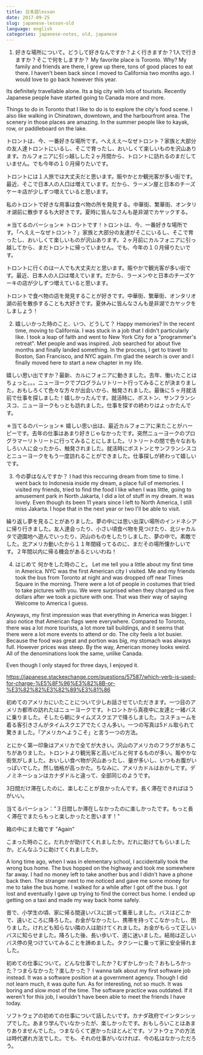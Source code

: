 ```yaml
---
title: 日本語lesson
date: 2017-09-25
slug: japanese-lesson-old
language: english
categories: japanese-notes, old, japanese
---
```

1) 好きな場所について。どうして好きなんですか？よく行きますか？1人で行きますか？そこで何をしますか？
My favorite place is Toronto. Why? My family and friends are there, I grew up there, tons of good places to eat there. I haven't been back since I moved to California two months ago. I would love to go back however this year. 

Its definitely travellable alone. Its a big city with lots of tourists. Recently Japanese people have started going to Canada more and more. 

Things to do in Toronto that I like to do is to explore the city's food scene. I also like walking in Chinatown, downtown, and the harbourfront area. The scenery in those places are amazing. In the summer people like to kayak, row, or paddleboard on the lake. 

トロントは、今、一番好きな場所です。へえええ〜なぜトロント？家族と大部分の友人達トロントにいるし、そこで育ったし、おいしくて楽しいものを沢山あります。カルフォニアに引っ越しした２ヶ月間から、トロントに訪れるのまだしていません。でも今年の１０月帰りたいです。

トロントには１人旅では大丈夫だと思います。賑やかとか観光客が多い街です。最近、そこで日本人の人口は増えています。だから、ラーメン屋と日本のチーズケーキ店が少しずつ増えていると思います。

私のトロントで好きな用事は食べ物の所を発見する。中華街、繁華街、オンタリオ湖前に散歩するも大好きです。夏時に皆んなさんも是非湖でカヤックする。

＊当てるのバーション＊
トロントです！トロントは、今、一番好きな場所です。「へええーなぜトロント？」家族と大部分の友達がそこにいるし、そこで育ったし、おいしくて楽しいものが沢山あります。２ヶ月前にカルフォニアに引っ越してから、まだトロントに帰っていません。でも、今年の１０月帰りたいです。

トロントに行くのは一人でも大丈夫だと思います。賑やかで観光客が多い街です。最近、日本人の人口は増えています。だから、ラーメンやと日本のチーズケーキの店が少しずつ増えていると思います。

トロントで食べ物の店を発見することが好きです。中華街、繁華街、オンタリオ湖の前を散歩することも大好きです。夏休みに皆んなさんも是非湖でカヤックをしましょう！

2) 嬉しいかった時のこと、いつ、どうして？
Happy memories? In the recent time, moving to California. I was stuck in a job that I didn't particularly like. I took a leap of faith and went to New York City for a "programmer's retreat". Met people and was inspired. Job searched for about five months and finally landed something. In the process, I get to travel to Boston, San Francisco, and NYC again. I'm glad the search is over and I finally moved here to start a new chapter in my life.

嬉しい思い出ですか？最新、カルにフォニアに動きました。去年、働いたことはちょっと。。。ニューヨークでプログラムリトリート行ってみることが決まりました。おもしろくて色々な方々が出会いから、触発されました。最後に５ヶ月就活前で仕事を探しました！嬉しかったんです。就活時に、ボストン、サンフランシスコ、ニューヨークもっとも訪れました。仕事を探すの終わりはよっかたんです。

＊当てるのバーション＊
嬉しい思い出は、最近カルフォニアに来たことがハーピーです。去年の仕事はあまり好きじゃなかったです。突然ニューヨークのプログラマーリトリートに行ってみることにしました。リトリートの間で色々なおもしろい人に会ったから、触発されました。就活時にボストンとサンフランシスコとニューヨークをもう一度訪れることができました。仕事探しが終わって嬉しいです。

3) 今の夢はなんですか？
I had this reccuring dream from time to time. I went back to Indonesia inside my dream, a place full of memories. I visited my friends, tried to find the food I like when I was little, going to amusement park in North Jakarta, I did a lot of stuff in my dream. It was lovely. Even though its been 11 years since I left to North America, I still miss Jakarta. I hope that in the next year or two I'll be able to visit.  

繰り返し夢を見ることがありました。夢の中には思い出深い場所のインドネシアに帰り行きました。友人達会ったり、小さい頃食べ物を見つけたり、北ジャカルタで遊園地へ遊んでいったり、沢山のものをしたりしました、夢の中で。素敵でした。北アメリカ動いたから１１年間経ってるのに、まだその場所懐かしいです。２年間以内に帰る機会があるといいわね！

4) はじめて 何かをした時のこと。
Let me tell you a little about my first time in America. NYC was the first American city I visited. Me and my friends took the bus from Toronto at night and was dropped off near Times Square in the morning. There were a lot of people in costumes that tried to take pictures with you. We were surprised when they charged us five dollars after we took a picture with one. That was their way of saying Welcome to America I guess.

Anyways, my first impression was that everything in America was bigger. I also notice that American flags were everywhere. Compared to Toronto, there was a lot more tourists, a lot more tall buildings, and it seems that there were a lot more events to attend or do. The city feels a lot busier. Because the food was great and portion was big, my stomach was always full. However prices was steep. By the way, American money looks weird. All of the denominations look the same, unlike Canada. 

Even though I only stayed for three days, I enjoyed it.

https://japanese.stackexchange.com/questions/57587/which-verb-is-used-for-charge-%E5%8F%96%E3%82%8B-or-%E3%82%82%E3%82%89%E3%81%86

初めてのアメリカにいたことについて少しお話させていただきます。一つ目のアメリカ都市の訪れたはニューヨークです。トロントから真夜中に友達と一緒バスに乗りました。そしたら朝にタイムズスクエアで降ろしました。コスチュームを着る客引きさんがタイムスクエアでたくさん多い。一つの写真は5ドル取られて驚きました。「アメリカへようこそ」と言う一つの方法。

とにかく第一印象はアメリカで全てが大きい。沢山のアメリカのフラグがあちこちがありました。トロントより観光客と高いビルと何するものが多い。賑やかな街気がしました。おいしい食べ物が沢山あったし、量が多いし、いつもお腹がいっぱいでした。然し価格が高っかた。ちなみに、アメリカドルはおかしです。デノミネーションはカナダドルと違って、全部同じのようです。

3日間だけ滞在したのに、楽しむことが良かったんです。長く滞在できればほうがいい。

当てるバーション："３日間しか滞在しなかったのに楽しかったです。もっと長く滞在でまたらもっと楽しかったと思います！"

箱の中にまた箱です
"Again"

こまった時のこと。だれかが助けてくれましたか。だれに助けてもらいましたか。どんなふうに助けてくれましたか。

A long time ago, when I was in elementary school, I accidentally took the wrong bus home. The bus hopped on the highway and took me somewhere far away. I had no money left to take another bus and I didn't have a phone back then. The stranger next to me noticed and gave me some money for me to take the bus home. I walked for a while after I got off the bus. I got lost and eventually I gave up trying to find the correct bus home. I ended up getting on a taxi and made my way back home safely.

昔で、小学生の頃、家に帰る間違いバスに誤って乗車しました。バスはどこかで、遠いところに降ろした。お金がなかったし、携帯を持ってこなかったし、困りました。けれども知らない隣の人は助けてくれました。お金がもらって正しいバスに知らせました。降ろした後、長い歩いて、道に迷いました。結局は正しいバス停の見つけていてみることを諦めました。タクシーに乗って家に安全帰れました。


初めての仕事について。どんな仕事でしたか？むずかしかった？おもしろかった？つまらなかった？楽しかった？
I wanna talk about my first software job instead. It was a software position at a government agency. Though I did not learn much, it was quite fun. As for interesting, not so much. It was boring and slow most of the time. The software practice was outdated. If it weren't for this job, I wouldn't have been able to meet the friends I have today.

ソフトウェアの初めての仕事について話したいです。カナダ政府でインタンシップでした。あまり学んでいなかったが、楽しかったです。おもしろいことはあまりありませんでした。つまならくて遅かったほとんどです。ソフトウェアの方法は時代遅れ方法でした。でも、それの仕事がいなければ、今の私はなかっただろう。
